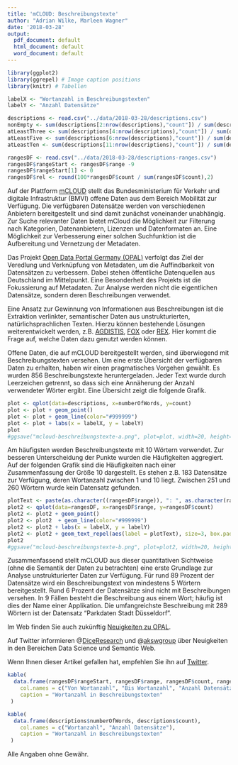 ```yaml
---
title: 'mCLOUD: Beschreibungstexte'
author: "Adrian Wilke, Marleen Wagner"
date: '2018-03-28'
output:
  pdf_document: default
  html_document: default
  word_document: default
---
```


```r
library(ggplot2)
library(ggrepel) # Image caption positions
library(knitr) # Tabellen

labelX <- "Wortanzahl in Beschreibungstexten"
labelY <- "Anzahl Datensätze"

descriptions <- read.csv("../data/2018-03-28/descriptions.csv")
nonEmpty <- sum(descriptions[2:nrow(descriptions),"count"]) / sum(descriptions$count)
atLeastThree <- sum(descriptions[4:nrow(descriptions),"count"]) / sum(descriptions$count)
atLeastFive <- sum(descriptions[6:nrow(descriptions),"count"]) / sum(descriptions$count)
atLeastTen <- sum(descriptions[11:nrow(descriptions),"count"]) / sum(descriptions$count)

rangesDF <- read.csv("../data/2018-03-28/descriptions-ranges.csv")
rangesDF$rangeStart <- rangesDF$range -9
rangesDF$rangeStart[1] <- 0
rangesDF$rel <- round(100*rangesDF$count / sum(rangesDF$count),2)
```

Auf der Plattform [mCLOUD](https://mcloud.de/) stellt das
Bundesministerium für Verkehr und digitale Infrastruktur (BMVI) offene Daten aus dem Bereich Mobilität zur Verfügung.
Die verfügbaren Datensätze werden von verschiedenen Anbietern bereitgestellt und sind damit zunächst voneinander unabhängig.
Zur Suche relevanter Daten bietet mCloud die Möglichkeit zur Filterung nach Kategorien, Datenanbietern, Lizenzen und Datenformaten an.
Eine Möglichkeit zur Verbesserung einer solchen Suchfunktion ist die Aufbereitung und Vernetzung der Metadaten.

Das Projekt [Open Data Portal Germany (OPAL)](http://projekt-opal.de/) verfolgt das Ziel der Veredlung und Verknüpfung von Metadaten, um die Auffindbarkeit von Datensätzen zu verbessern.
Dabei stehen öffentliche Datenquellen aus Deutschland im Mittelpunkt.
Eine Besonderheit des Projekts ist die Fokussierung auf Metadaten.
Zur Analyse werden nicht die eigentlichen Datensätze, sondern deren Beschreibungen verwendet.

Eine Ansatz zur Gewinnung von Informationen aus Beschreibungen ist die Extraktion verlinkter, semantischer Daten aus unstrukturierten, natürlichsprachlichen Texten.
Hierzu können bestehende Lösungen weiterentwickelt werden, z.B.
[AGDISTIS](https://github.com/dice-group/AGDISTIS/wiki),
[FOX](http://aksw.org/Projects/FOX.html) oder
[REX](https://github.com/dice-group/REX/wiki).
Hier kommt die Frage auf, welche Daten dazu genutzt werden können.

Offene Daten, die auf mCLOUD bereitgestellt werden, sind überwiegend mit Beschreibungstexten versehen.
Um eine erste Übersicht der verfügbaren Daten zu erhalten, haben wir einen pragmatisches Vorgehen gewählt.
Es wurden 856 Beschreibungstexte heruntergeladen.
Jeder Text wurde durch Leerzeichen getrennt, so dass sich eine Annäherung der Anzahl verwendeter Wörter ergibt.
Eine Übersicht zeigt die folgende Grafik.

```r
plot <- qplot(data=descriptions, x=numberOfWords, y=count)
plot <- plot + geom_point() 
plot <- plot + geom_line(color="#999999")
plot <- plot + labs(x = labelX, y = labelY)
plot
#ggsave("mcloud-beschreibungstexte-a.png", plot=plot, width=20, height=10, units="cm")
```

Am häufigsten werden Beschreibungstexte mit 10 Wörtern verwendet.
Zur besseren Unterscheidung der Punkte wurden die Häufigkeiten aggregiert.
Auf der folgenden Grafik sind die Häufigkeiten nach einer Zusammenfassung der Größe 10 dargestellt.
Es stehen z.B. 183 Datensätze zur Verfügung, deren Wortanzahl zwischen 1 und 10 liegt.
Zwischen 251 und 260 Wörtern wurde kein Datensatz gefunden.

```r
plotText <- paste(as.character((rangesDF$range)), ": ", as.character(rangesDF$count), sep="")
plot2 <- qplot(data=rangesDF, x=rangesDF$range, y=rangesDF$count)
plot2 <- plot2 + geom_point()
plot2 <- plot2  + geom_line(color="#999999")
plot2 <- plot2 + labs(x = labelX, y = labelY)
plot2 <- plot2 + geom_text_repel(aes(label = plotText), size=3, box.padding = 0.4)
plot2
#ggsave("mcloud-beschreibungstexte-b.png", plot=plot2, width=20, height=10, units="cm")
```

Zusammenfassend stellt mCLOUD aus dieser quantitativen Sichtweise (ohne die Semantik der Daten zu betrachten) eine erste Grundlage zur Analyse unstrukturierter Daten zur Verfügung.
Für rund 89 Prozent der Datensätze wird ein Beschreibungstext von mindestens 5 Wörtern bereitgestellt.
Rund 6 Prozent der Datensätze sind nicht mit Beschreibungen versehen.
In 9 Fällen besteht die Beschreibung aus einem Wort; häufig ist dies der Name einer Applikation.
Die umfangreichste Beschreibung mit 289 Wörtern ist der Datensatz "Parkdaten Stadt Düsseldorf".

Im Web finden Sie auch zukünftig [Neuigkeiten zu OPAL](http://projekt-opal.de/category/allgemein/).

Auf Twitter informieren @[DiceResearch](https://twitter.com/DiceResearch) und @[akswgroup](https://twitter.com/akswgroup) über Neuigkeiten in den Bereichen Data Science und Semantic Web.

Wenn Ihnen dieser Artikel gefallen hat, empfehlen Sie ihn auf [Twitter](https://twitter.com/intent/retweet?tweet_id=979326071022735360).

```r
kable(
  data.frame(rangesDF$rangeStart, rangesDF$range, rangesDF$count, rangesDF$rel), 
    col.names = c("Von Wortanzahl", "Bis Wortanzahl", "Anzahl Datensätze", "Prozent"),
    caption = "Wortanzahl in Beschreibungstexten"
 )
```

```r
kable(
  data.frame(descriptions$numberOfWords, descriptions$count), 
    col.names = c("Wortanzahl", "Anzahl Datensätze"),
    caption = "Wortanzahl in Beschreibungstexten"
 )
```

Alle Angaben ohne Gewähr.